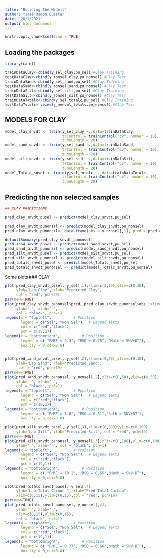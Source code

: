 ---
title: "Building the Models"
author: "José Ramón Cuesta"
date: "28/5/2021"
output: html_document
---

```{r setup, include=FALSE}
knitr::opts_chunk$set(echo = TRUE)
```
## Loading the packages
```{r}
library(caret)
```

```{r}
trainDataClay<-cbind(y_sel_clay,pu_sel) #Clay Training
testDataClay<-cbind(y_nonsel_clay,pu_nonsel) #Clay Test
trainDataSand<-cbind(y_sel_sand,pu_sel) #Clay Training
testDataSand<-cbind(y_nonsel_sand,pu_nonsel) #Clay Test
trainDataSilt<-cbind(y_sel_silt,pu_sel) #Clay Training
testDataSilt<-cbind(y_nonsel_silt,pu_nonsel) #Clay Test
trainDataTotalc<-cbind(y_sel_totalc,pu_sel) #Clay Training
testDataTotalc<-cbind(y_nonsel_totalc,pu_nonsel) #Clay Test
```


##  MODELS FOR CLAY
```{r}
model_clay_snvdt <- train(y_sel_clay ~.,data=trainDataClay,                                     method = "pls", scale = TRUE,
                          trControl = trainControl("cv", number = 10),
                          tuneLength = 20)
model_sand_snvdt <- train(y_sel_sand ~.,data=trainDataSand,                                     method = "pls", scale = TRUE,
                          trControl = trainControl("cv", number = 10),
                          tuneLength = 20)
model_silt_snvdt <- train(y_sel_silt ~.,data=trainDataSilt,                                     method = "pls", scale = TRUE,
                          trControl = trainControl("cv", number = 10),
                          tuneLength = 20)
model_Totalc_snvdt <- train(y_sel_totalc ~.,data=trainDataTotalc,                                     method = "pls", scale = TRUE,
                          trControl = trainControl("cv", number = 10),
                          tuneLength = 20)

```
## Predicting the non selected samples
```{r}
## CLAY PREDICTIONS

pred_clay_snvdt_pusel <- predict(model_clay_snvdt,pu_sel)

pred_clay_snvdt_punonsel <- predict(model_clay_snvdt,pu_nonsel)
pred_clay_snvdt_punonsel<- data.frame(obs = y_nonsel[,1], pred = pred_clay_snvdt_punonsel)

defaultSummary(pred_clay_snvdt_punonsel)
pred_sand_snvdt_pusel <- predict(model_sand_snvdt,pu_sel)
pred_sand_snvdt_punonsel <- predict(model_sand_snvdt,pu_nonsel)
pred_silt_snvdt_pusel <- predict(model_silt_snvdt,pu_sel)
pred_silt_snvdt_punonsel <- predict(model_silt_snvdt,pu_nonsel)
pred_totalc_snvdt_pusel <- predict(model_Totalc_snvdt,pu_sel)
pred_totalc_snvdt_punonsel <- predict(model_Totalc_snvdt,pu_nonsel)
```

Some plots
### CLAY
```{r}
plot(pred_clay_snvdt_pusel, y_sel[,1],xlim=c(0,80),ylim=c(0,80),
     ylab="Lab Clay", xlab="Predicted Clay",
     col = "red", pch=19)
par(new=TRUE)
plot(pred_clay_snvdt_punonsel$pred, pred_clay_snvdt_punonsel$obs ,xlim=c(0,80),ylim=c(0,80),
     ylab=" ", xlab=" ",
     col = "black", pch=1)
legend(x = "topleft",          # Position
       legend = c("Sel", "Non Sel"),  # Legend texts
       col = c("red","black"),           
       pch = c(19,1))
legend(x = "bottomright",          # Position
       legend = c( "RMSE = 9.3", "RSQ = 0.75", "Math = SNV+DT"),
       box.lty = 0,cex=0.6)  
       

```

```{r}
plot(pred_sand_snvdt_pusel, y_sel[,2],xlim=c(0,50),ylim=c(0,50),
     ylab="Lab Sand", xlab="Predicted Sand",
      col = "red", pch=19)
par(new=TRUE)
plot(pred_sand_snvdt_punonsel, y_nonsel[,2],xlim=c(0,50),ylim=c(0,50),
     ylab=" ", xlab=" ",
     col = "black", pch=1)
legend(x = "topleft",          # Position
       legend = c("Sel", "Non Sel"),  # Legend texts
       col = c("red","black"),           
       pch = c(19,1))
legend(x = "bottomright",          # Position
       legend = c( "RMSE = 5.8", "RSQ = 0.31","Math = SNV+DT"),
       box.lty = 0,cex=0.8)
```

```{r}
plot(pred_silt_snvdt_pusel, y_sel[,3],xlim=c(0,100),ylim=c(0,100),
     ylab="Lab Silt", xlab="Predicted Silt", col = "red", pch=19)
par(new=TRUE)
plot(pred_silt_snvdt_punonsel, y_nonsel[,3],xlim=c(0,100),ylim=c(0,100),
     ylab=" ", xlab=" ", col = "black", pch=1)
legend(x = "topleft",          # Position
       legend = c("Sel", "Non Sel"),  # Legend texts
       col = c("red","black"),           
       pch = c(19,1))
legend(x = "bottomright",          # Position
       legend = c( "RMSE = 10.2", "RSQ = 0.65","Math = SNV+DT"),
       box.lty = 0,cex=0.8)

```

```{r}
plot(pred_totalc_snvdt_pusel, y_sel[,4],
     ylab="Lab Total Carbon ", xlab="Pred Total Carbon",
     xlim=c(0,15),ylim=c(0,15),col = "red", pch=19)
par(new=TRUE)
plot(pred_totalc_snvdt_punonsel, y_nonsel[,4],
     ylab=" ", xlab=" ",
     xlim=c(0,15),ylim=c(0,15),
     col = "black", pch=1)
legend(x = "topleft",          # Position
       legend = c("Sel", "Non Sel"),  # Legend texts
       col = c("red","black"),           
       pch = c(19,1))
legend(x = "bottomright",          # Position
       legend = c( "RMSE = 0.77", "RSQ = 0.66","Math = SNV+DT"),
       box.lty = 0,cex=0.8)
```
